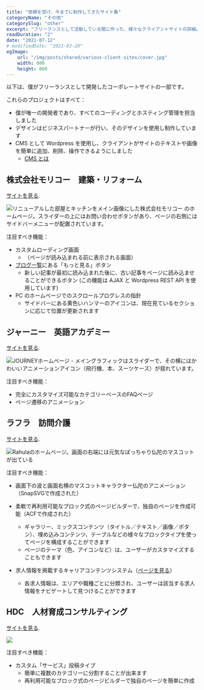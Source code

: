 ```yaml
---
title: "依頼を受け、今までに制作してきたサイト集"
categoryName: "その他"
categorySlug: "other"
excerpt: "フリーランスとして活動している間に作った、様々なクライアントサイトの詳細。この記事では、リンクやスクリーンショット、含まれている機能など、それらのサイトの詳細を紹介しています。"
readDuration: "2"
date: "2021-07-12"
# modifiedDate: "2021-03-20"
ogImage:
    url: "/img/posts/shared/various-client-sites/cover.jpg"
    width: 800
    height: 800
---
```


以下は、僕がフリーランスとして開発したコーポレートサイトの一部です。

これらのプロジェクトはすべて：

-   僕が唯一の開発者であり、すべてのコーディングとホスティング管理を担当しました
-   デザインはビジネスパートナーが行い、そのデザインを使用し制作しています
-   CMS として Wordpress を使用し、クライアントがサイトのテキストや画像を簡単に追加、削除、操作できるようにしました
    -   [CMS とは](https://www.hitachi-solutions.co.jp/digitalmarketing/sp/column/cms_vol01/)

## 株式会社モリコー　建築・リフォーム

[サイトを見る](https://mori-and-co.jp/).

![リニューアルした部屋とキッチンをメイン画像にした株式会社モリコー のホームページ。スライダーの上にはお問い合わせボタンがあり、ページの右側にはサイドバーメニューが配置されています。](https://mori-and-co.jp/wp-content/uploads/2021/07/og-image2.jpg)

注目すべき機能：

-   カスタムローディング画面
    -   （ページが読み込まれる前に表示される画面）
-   [ブログ一覧](https://mori-and-co.jp/blog/)にある「もっと見る」ボタン
    -   新しい記事が最初に読み込まれた後に、古い記事をページに読み込ませることができるボタン (この機能は AJAX と Wordpress REST API を使用しています)
-   PC のホームページでのスクロールプログレスの指針
    -   サイドバーにある黄色いハンマーのアイコンは、現在見ているセクションに応じて位置が更新されます

## ジャーニー　英語アカデミー

[サイトを見る](https://journey-academy.jp/).

![JOURNEYホームページ - メイングラフィックはスライダーで、その横にはかわいいアニメーションアイコン（飛行機、本、スーツケース）が揺れています。](https://journey-academy.jp/wp-content/uploads/2021/04/og-image.jpg)

注目すべき機能：

-   完全にカスタマイズ可能なカテゴリーベースのFAQページ
-   ページ遷移のアニメーション

## ラフラ　訪問介護

[サイトを見る](https://rahula.co.jp/).

![Rahulaのホームページ。画面の右端には元気なぽっちゃり仏陀のマスコットが出ている](https://rahula.co.jp/wp-content/uploads/2021/04/rahula-og.jpg)

注目すべき機能：

-   画面下の波と画面右横のマスコットキャラクター仏陀のアニメーション（SnapSVGで作成された）
-   柔軟で再利用可能なブロック式のページビルダーで、独自のページを作成可能（ACFで作成された）

    -   ギャラリー、ミックスコンテンツ（タイトル／テキスト／画像／ボタン）、埋め込みコンテンツ、テーブルなどの様々なブロックタイプを使ってページを構成することができます
    -   ページのテーマ（色、アイコンなど）は、ユーザーがカスタマイズすることもできます

-   求人情報を掲載するキャリアコンテンツシステム（[ページを見る](https://rahula.co.jp/careers/)）
    -   各求人情報は、エリアや職種ごとに分類され、ユーザーは該当する求人情報をナビゲートして見つけることができます

## HDC　人材育成コンサルティング

[サイトを見る](https://hdc.jp/).

![](https://hdc.jp/wp-content/uploads/2021/07/hdc-og-image.jpg)

注目すべき機能：

-   カスタム「サービス」投稿タイプ
    -   簡単に複数のカテゴリーに分割することが出来ます
    -   再利用可能なブロック式のページビルダーで独自のページを簡単に作成
